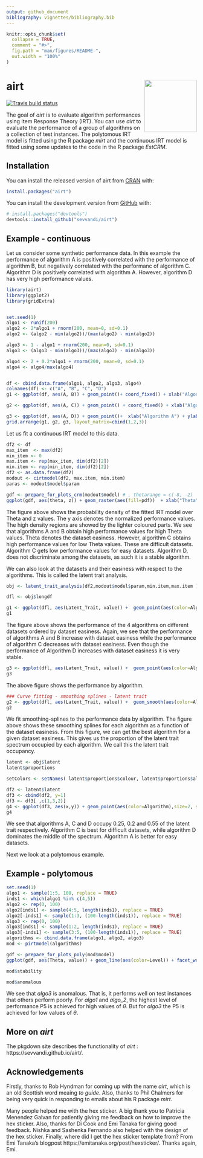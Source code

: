 ```yaml
---
output: github_document
bibliography: vignettes/bibliography.bib
---
```


<!-- README.md is generated from README.Rmd. Please edit that file -->

```r
knitr::opts_chunk$set(
  collapse = TRUE,
  comment = "#>",
  fig.path = "man/figures/README-",
  out.width = "100%"
)
```

# airt <img src='man/figures/logo.png' align="right" height="138" />
  

<!-- badges: start -->
  [![Travis build status](https://travis-ci.org/sevvandi/airt.svg?branch=master)](https://travis-ci.org/sevvandi/airt)
  <!-- badges: end -->
  
The goal of _airt_ is to evaluate algorithm performances using Item Response Theory (IRT). You can use _airt_ to evaluate the performance of a group of algorithms on a collection of test instances.  The polytomous IRT model is fitted using the R package _mirt_ and the continuous IRT model is fitted using some updates to the code in the R package _EstCRM_.  

## Installation

You can install the released version of airt from [CRAN](https://CRAN.R-project.org) with:

``` r
install.packages("airt")
```

You can install the development version from [GitHub](https://github.com/) with:

``` r
# install.packages("devtools")
devtools::install_github("sevvandi/airt")
```
## Example - continuous
Let us consider some synthetic performance data. In this example the performance of  algorithm A is positively correlated with the performance of algorithm B, but negatively correlated with the performanc of algorithm C. Algorithm D is positively correlated with algorithm A. However, algorithm D has very high performance values.
```r
library(airt)
library(ggplot2)
library(gridExtra)


set.seed(1)
algo1 <- runif(200)
algo2 <- 2*algo1 + rnorm(200, mean=0, sd=0.1)
algo2 <- (algo2 - min(algo2))/(max(algo2) - min(algo2))

algo3 <- 1 - algo1 + rnorm(200, mean=0, sd=0.1)
algo3 <- (algo3 - min(algo3))/(max(algo3) - min(algo3))

algo4 <- 2 + 0.2*algo1 + rnorm(200, mean=0, sd=0.1)
algo4 <- algo4/max(algo4)


df <- cbind.data.frame(algo1, algo2, algo3, algo4)
colnames(df) <- c("A", "B", "C", "D")
g1 <- ggplot(df, aes(A, B)) + geom_point()+ coord_fixed() + xlab("Algorithm A") + ylab("Algorithm B") + theme_bw()

g2 <- ggplot(df, aes(A, C)) + geom_point() + coord_fixed() + xlab("Algorithm A") + ylab("Algorithm C")  + theme_bw()

g3 <- ggplot(df, aes(A, D)) + geom_point()+  xlab("Algorithm A") + ylab("Algorithm D") + coord_fixed() + ylim(0,1) + theme_bw()
grid.arrange(g1, g2, g3, layout_matrix=cbind(1,2,3))
```

Let us fit a continuous IRT model to this data. 
```r
df2 <- df
max_item  <- max(df2)
min_item <- 0
max.item <- rep(max_item, dim(df2)[2])
min.item <- rep(min_item, dim(df2)[2])
df2 <- as.data.frame(df2)
modout <- cirtmodel(df2, max.item, min.item)
paras <- modout$model$param

gdf <- prepare_for_plots_crm(modout$model) # , thetarange = c(-8, -2)
ggplot(gdf, aes(theta, z)) + geom_raster(aes(fill=pdf))  + xlab("Theta") + facet_wrap(~Algorithm, nrow=1) + coord_fixed(ratio=1) + theme_bw()  +  scale_fill_viridis_c(option = "plasma")
```

The figure above shows the probability density of the fitted IRT model over Theta and z values. The y axis denotes the normalized performance values.  The high density regions are showed by the lighter coloured parts. We see that algorithms A and B obtain high performance values for high Theta values. Theta denotes the dataset easiness. However, algorithm C obtains high performance values for low Theta values. These are difficult datasets. Algorithm C gets low performance values for easy datasets. Algorithm D, does not discriminate among the datasets, as such it is a stable algorithm. 

We can also look at the datasets and their easiness with respect to the algorithms. This is called the latent trait analysis. 
```r

obj <- latent_trait_analysis(df2,modout$model$param,min.item,max.item )

dfl <- obj$longdf

g1 <- ggplot(dfl, aes(Latent_Trait, value)) +  geom_point(aes(color=Algorithm)) + xlab("Latent Trait (Dataset Easiness)") + ylab("Performance")  + theme_bw() 
g1
```

The figure above shows the performance of the 4 algorithms on different datasets ordered by dataset easiness. Again, we see that the performance of algorithms A and B increase with dataset easiness while the performance of algorithm C decreases with dataset easiness. Even though  the performance of Algorithm D increases with dataset easiness it is very stable. 

```r

g3 <- ggplot(dfl, aes(Latent_Trait, value)) +  geom_point(aes(color=Algorithm)) + xlab("Latent Trait (Dataset Easiness)") + facet_wrap(~Algorithm, nrow=2) + coord_fixed(ratio=6) + ylab("Performance") + theme_bw() 
g3

```

The above figure shows the performance by algorithm. 

```r

### Curve fitting - smoothing splines - latent trait
g2 <- ggplot(dfl, aes(Latent_Trait, value)) +  geom_smooth(aes(color=Algorithm), se = FALSE, method = "gam", formula = y ~s(x, bs="cs"))+  xlab("Latent Trait (Dataset Easiness)") + ylab("Performance")  + theme_bw()  +theme(legend.position="bottom", legend.box = "horizontal")
g2
```
We fit smoothing-splines to the performance data by algorithm. The figure above shows these smoothing splines for each algorithm as a function of the dataset easiness. From this figure, we can get the best algorithm for a given dataset easiness. This gives us the proportion of the latent trait spectrum occupied by each algorithm. We call this the latent trait occupancy. 

```r
latent <- obj$latent
latent$proportions

setColors <- setNames( latent$proportions$colour, latent$proportions$algorithm)

df2 <- latent$latent
df3 <- cbind(df2, y=1)
df3 <- df3[ ,c(1,3,2)]
g4 <- ggplot(df3, aes(x,y)) + geom_point(aes(color=Algorithm),size=2, shape=15) + ylab("") + coord_fixed(ratio = 2) + theme(axis.title.y=element_blank(), axis.text.y=element_blank(),axis.ticks.y=element_blank()) + scale_color_manual(values = setColors) + xlab("Latent Trait") + theme(legend.position="bottom", legend.box="vertical", legend.margin=margin())  +guides(group=guide_legend(nrow=3))
g4

```
We see that algorithms A, C and D occupy 0.25, 0.2 and 0.55 of the latent trait respectively. Algorithm C is best for difficult datasets, while algorithm D dominates the middle of the spectrum. Algorithm A is better for easy datasets. 

Next we look at a polytomous example. 

## Example - polytomous
```r
set.seed(1)
algo1 <- sample(1:5, 100, replace = TRUE)
inds1 <- which(algo1 %in% c(4,5))
algo2 <- rep(0, 100)
algo2[inds1] <- sample(4:5, length(inds1), replace = TRUE)
algo2[-inds1] <- sample(1:3, (100-length(inds1)), replace = TRUE)
algo3 <- rep(0, 100)
algo3[inds1] <- sample(1:2, length(inds1), replace = TRUE)
algo3[-inds1] <- sample(3:5, (100-length(inds1)), replace = TRUE)
algorithms <- cbind.data.frame(algo1, algo2, algo3)
mod <- pirtmodel(algorithms)

gdf <- prepare_for_plots_poly(mod$model)
ggplot(gdf, aes(Theta, value)) + geom_line(aes(color=Level)) + facet_wrap(.~Algorithm) + ylab("Probability") + ggtitle("Algorithm Trace Lines") + theme_bw()

mod$stability

mod$anomalous
```
We see that _algo3_ is anomalous. That is, it performs well on test instances that others perform poorly. For _algo1_ and _algo_2_,  the highest level of performance P5 is achieved for high values of $\theta$. But for _algo3_ the P5 is achieved for low values of $\theta$.  


## More on _airt_
The pkgdown site describes the functionality of _airt_ : https://sevvandi.github.io/airt/.

## Acknowledgements
Firstly, thanks to Rob Hyndman for coming up with the name _airt_, which is an old Scottish word meaing _to guide_. Also, thanks to Phil Chalmers for being very quick in responding to emails about his R package _mirt_. 

Many people helped me with the hex sticker. A big thank you to Patricia Menendez Galvan for patiently giving me feedback on how to improve the hex sticker. Also,  thanks for Di Cook and Emi Tanaka for giving good feedback. Nishka and Sashenka Fernando also helped with the design of the hex sticker. Finally, where did I get the hex sticker template from? From Emi Tanaka's blogpost https://emitanaka.org/post/hexsticker/. Thanks again, Emi. 
